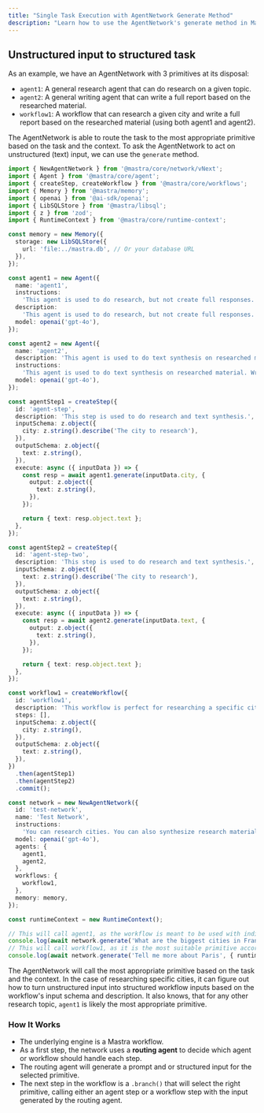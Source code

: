 ```yaml
---
title: "Single Task Execution with AgentNetwork Generate Method"
description: "Learn how to use the AgentNetwork's generate method in Mastra vNext to convert unstructured input into structured tasks and route them to the most appropriate agent or workflow."
---
```

## Unstructured input to structured task

As an example, we have an AgentNetwork with 3 primitives at its disposal:

- `agent1`: A general research agent that can do research on a given topic.
- `agent2`: A general writing agent that can write a full report based on the researched material.
- `workflow1`: A workflow that can research a given city and write a full report based on the researched material (using both agent1 and agent2).

The AgentNetwork is able to route the task to the most appropriate primitive based on the task and the context.
To ask the AgentNetwork to act on unstructured (text) input, we can use the `generate` method.

```typescript
import { NewAgentNetwork } from '@mastra/core/network/vNext';
import { Agent } from '@mastra/core/agent';
import { createStep, createWorkflow } from '@mastra/core/workflows';
import { Memory } from '@mastra/memory';
import { openai } from '@ai-sdk/openai';
import { LibSQLStore } from '@mastra/libsql';
import { z } from 'zod';
import { RuntimeContext } from '@mastra/core/runtime-context';

const memory = new Memory({
  storage: new LibSQLStore({
    url: 'file:../mastra.db', // Or your database URL
  }),
});

const agent1 = new Agent({
  name: 'agent1',
  instructions:
    'This agent is used to do research, but not create full responses. Answer in bullet points only and be concise.',
  description:
    'This agent is used to do research, but not create full responses. Answer in bullet points only and be concise.',
  model: openai('gpt-4o'),
});

const agent2 = new Agent({
  name: 'agent2',
  description: 'This agent is used to do text synthesis on researched material. It writes articles in full paragraphs.',
  instructions:
    'This agent is used to do text synthesis on researched material. Write a full report based on the researched material. Do not use bullet points. Write full paragraphs. There should not be a single bullet point in the final report. You write articles.',
  model: openai('gpt-4o'),
});

const agentStep1 = createStep({
  id: 'agent-step',
  description: 'This step is used to do research and text synthesis.',
  inputSchema: z.object({
    city: z.string().describe('The city to research'),
  }),
  outputSchema: z.object({
    text: z.string(),
  }),
  execute: async ({ inputData }) => {
    const resp = await agent1.generate(inputData.city, {
      output: z.object({
        text: z.string(),
      }),
    });

    return { text: resp.object.text };
  },
});

const agentStep2 = createStep({
  id: 'agent-step-two',
  description: 'This step is used to do research and text synthesis.',
  inputSchema: z.object({
    text: z.string().describe('The city to research'),
  }),
  outputSchema: z.object({
    text: z.string(),
  }),
  execute: async ({ inputData }) => {
    const resp = await agent2.generate(inputData.text, {
      output: z.object({
        text: z.string(),
      }),
    });

    return { text: resp.object.text };
  },
});

const workflow1 = createWorkflow({
  id: 'workflow1',
  description: 'This workflow is perfect for researching a specific city.',
  steps: [],
  inputSchema: z.object({
    city: z.string(),
  }),
  outputSchema: z.object({
    text: z.string(),
  }),
})
  .then(agentStep1)
  .then(agentStep2)
  .commit();

const network = new NewAgentNetwork({
  id: 'test-network',
  name: 'Test Network',
  instructions:
    'You can research cities. You can also synthesize research material. You can also write a full report based on the researched material.',
  model: openai('gpt-4o'),
  agents: {
    agent1,
    agent2,
  },
  workflows: {
    workflow1,
  },
  memory: memory,
});

const runtimeContext = new RuntimeContext();

// This will call agent1, as the workflow is meant to be used with individual cities. The best primitive according to the routing agent is thus agent1 which is a general research primitive.
console.log(await network.generate('What are the biggest cities in France? How are they like?', { runtimeContext }));
// This will call workflow1, as it is the most suitable primitive according to the routing agent when researching individual cities.
console.log(await network.generate('Tell me more about Paris', { runtimeContext }));
```

The AgentNetwork will call the most appropriate primitive based on the task and the context. In the case of researching specific cities, it can figure out how to turn unstructured input into structured workflow inputs based on the workflow's input schema and description. It also knows, that for any other research topic, `agent1` is likely the most appropriate primitive.

### How It Works

- The underlying engine is a Mastra workflow.
- As a first step, the network uses a **routing agent** to decide which agent or workflow should handle each step.
- The routing agent will generate a prompt and or structured input for the selected primitive.
- The next step in the workflow is a `.branch()` that will select the right primitive, calling either an agent step or a workflow step with the input generated by the routing agent.
